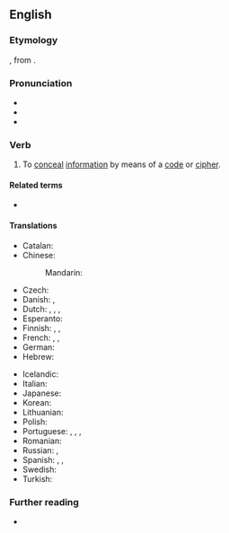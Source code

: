 ==English==

===Etymology===
{{affix|en|en-|-crypt}}, from {{der|en|grc|κρυπτός||lit=hidden, concealed, private, secret}}.

===Pronunciation===
* {{IPA|en|/ɪn.ˈkrɪpt/}}
* {{audio|en|LL-Q1860 (eng)-Vealhurl-encrypt.wav|Audio (Southern England)}}
* {{rhymes|en|ɪpt|s=2}}

===Verb===
{{en-verb}}

# To [[conceal]] [[information]] by means of a [[code]] or [[cipher]].
#:{{ux|en|All messages on this platform are doubly '''encrypted''' to increase security.}}
#: {{ant|en|decrypt}}

====Related terms====
* {{l|en|encryption}}

====Translations====
{{trans-top|to conceal information by means of a code or cipher}}
* Catalan: {{t+|ca|encriptar}}
* Chinese:
*: Mandarin: {{t+|cmn|加密|tr=jiāmì}}
* Czech: {{t|cs|zašifrovat}}
* Danish: {{t|da|kryptere}}, {{t|da|enkryptere}}
* Dutch: {{t+|nl|versleutelen}}, {{t+|nl|coderen}}, {{t+|nl|vercijferen}}, {{t+|nl|encrypteren}}
* Esperanto: {{t|eo|ĉifri}}
* Finnish: {{t+|fi|kryptata}}, {{t+|fi|salata}}, {{t+|fi|koodata}}
* French: {{t+|fr|coder}}, {{t+|fr|chiffrer}}, {{t+|fr|crypter}}
* German: {{t+|de|verschlüsseln}}
* Hebrew: {{t|he|הצפין}}
{{trans-mid}}
* Icelandic: {{t|is|dulrita}}
* Italian: {{t+|it|cifrare}}
* Japanese: {{t|ja|暗号化する|tr=angōka-suru}}
* Korean: {{t+|ko|암호화하다}}
* Lithuanian: {{t|lt|šifruoti}}
* Polish: {{t+|pl|szyfrować}}
* Portuguese: {{t+|pt|encriptar}}, {{t+|pt|cifrar}}, {{t+|pt|codificar}}, {{t|pt|criptar}}
* Romanian: {{t|ro|cripta}}
* Russian: {{t+|ru|шифрова́ть|impf}}, {{t+|ru|зашифрова́ть|pf}}
* Spanish: {{t+|es|cifrar}}, {{t|es|encriptar}}, {{t+|es|codificar}}
* Swedish: {{t+|sv|kryptera}}
* Turkish: {{t+|tr|şifrelemek}}
{{trans-bottom}}

===Further reading===
* {{projectlink|wikipedia}}